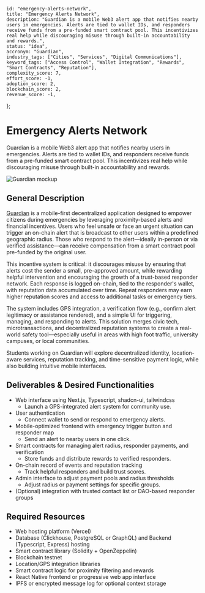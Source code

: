     id: "emergency-alerts-network",
    title: "Emergency Alerts Network",
    description: "Guardian is a mobile Web3 alert app that notifies nearby users in emergencies. Alerts are tied to wallet IDs, and responders receive funds from a pre-funded smart contract pool. This incentivizes real help while discouraging misuse through built-in accountability and rewards.",
    status: "idea",
    accronym: "Guardian",
    industry_tags: ["Cities", "Services", "Digital Communications"],
    keyword_tags: ["Access Control", "Wallet Integration", "Rewards", "Smart Contracts", "Reputation"],
    complexity_score: 7,
    effort_score: -1,
    adoption_score: 2,
    blockchain_score: 2,
    revenue_score: -1,
};

# Emergency Alerts Network

Guardian is a mobile Web3 alert app that notifies nearby users in emergencies. Alerts are tied to wallet IDs, and responders receive funds from a pre-funded smart contract pool. This incentivizes real help while discouraging misuse through built-in accountability and rewards.

![Guardian mockup](/images/project/emergency-alerts-network.jpg)

## General Description

[Guardian](https://guardian.monark.io) is a mobile-first decentralized application designed to empower citizens during emergencies by leveraging proximity-based alerts and financial incentives. Users who feel unsafe or face an urgent situation can trigger an on-chain alert that is broadcast to other users within a predefined geographic radius. Those who respond to the alert—ideally in-person or via verified assistance—can receive compensation from a smart contract pool pre-funded by the original user.

This incentive system is critical: it discourages misuse by ensuring that alerts cost the sender a small, pre-approved amount, while rewarding helpful intervention and encouraging the growth of a trust-based responder network. Each response is logged on-chain, tied to the responder's wallet, with reputation data accumulated over time. Repeat responders may earn higher reputation scores and access to additional tasks or emergency tiers.

The system includes GPS integration, a verification flow (e.g., confirm alert legitimacy or assistance rendered), and a simple UI for triggering, managing, and responding to alerts. This solution merges civic tech, microtransactions, and decentralized reputation systems to create a real-world safety tool—especially useful in areas with high foot traffic, university campuses, or local communities.

Students working on Guardian will explore decentralized identity, location-aware services, reputation tracking, and time-sensitive payment logic, while also building intuitive mobile interfaces.

## Deliverables & Desired Functionalities

- Web interface using Next.js, Typescript, shadcn-ui, tailwindcss
    - Launch a GPS-integrated alert system for community use.
- User authentication 
    - Connect wallet to send or respond to emergency alerts.
- Mobile-optimized frontend with emergency trigger button and responder map
    - Send an alert to nearby users in one click.
- Smart contracts for managing alert radius, responder payments, and verification
    - Store funds and distribute rewards to verified responders.
- On-chain record of events and reputation tracking
    - Track helpful responders and build trust scores.
- Admin interface to adjust payment pools and radius thresholds
    - Adjust radius or payment settings for specific groups.
- (Optional) integration with trusted contact list or DAO-based responder groups

## Required Resources

- Web hosting platform (Vercel)
- Database (Clickhouse, PostgreSQL or GraphQL) and Backend (Typescript, Express) hosting
- Smart contract library (Solidity + OpenZeppelin)
- Blockchain testnet
- Location/GPS integration libraries
- Smart contract logic for proximity filtering and rewards
- React Native frontend or progressive web app interface
- IPFS or encrypted message log for optional context storage
